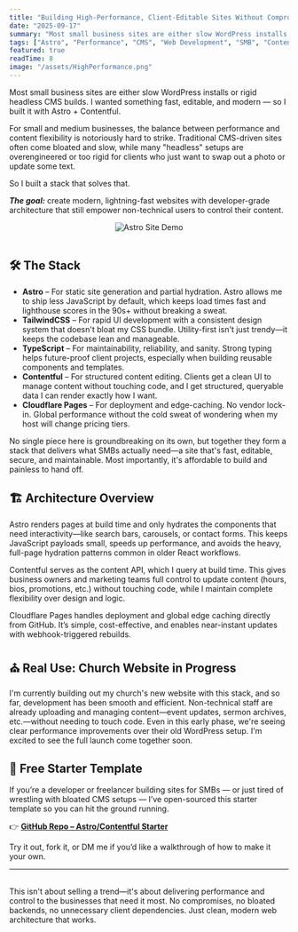 ```yaml
---
title: "Building High-Performance, Client-Editable Sites Without Compromise"
date: "2025-09-17"
summary: "Most small business sites are either slow WordPress installs or rigid headless CMS builds. I wanted something fast, editable, and modern — so I built it with Astro + Contentful."
tags: ["Astro", "Performance", "CMS", "Web Development", "SMB", "Contentful"]
featured: true
readTime: 8
image: "/assets/HighPerformance.png"
---
```


Most small business sites are either slow WordPress installs or rigid headless
CMS builds. I wanted something fast, editable, and modern — so I built it with
Astro + Contentful.

For small and medium businesses, the balance between performance and content flexibility is notoriously hard to strike. Traditional CMS-driven sites often come bloated and slow, while many "headless" setups are overengineered or too rigid for clients who just want to swap out a photo or update some text.

So I built a stack that solves that.

**_The goal:_** create modern, lightning-fast websites with developer-grade architecture that still empower non-technical users to control their content.

<div style="text-align: center;">
  <img
    src="/assets/AstroDemoContent/BlogDemo-Astro.gif"
    alt="Astro Site Demo"
    style="max-width: 100%; height: auto;"
  />
</div>
<br />

## 🛠️ The Stack

- **Astro** – For static site generation and partial hydration. Astro allows me to ship less JavaScript by default, which keeps load times fast and lighthouse scores in the 90s+ without breaking a sweat.
- **TailwindCSS** – For rapid UI development with a consistent design system that doesn't bloat my CSS bundle. Utility-first isn't just trendy—it keeps the codebase lean and manageable.
- **TypeScript** – For maintainability, reliability, and sanity. Strong typing helps future-proof client projects, especially when building reusable components and templates.
- **Contentful** – For structured content editing. Clients get a clean UI to manage content without touching code, and I get structured, queryable data I can render exactly how I want.
- **Cloudflare Pages** – For deployment and edge-caching. No vendor lock-in. Global performance without the cold sweat of wondering when my host will change pricing tiers.

No single piece here is groundbreaking on its own, but together they form a stack that delivers what SMBs actually need—a site that's fast, editable, secure, and maintainable. Most importantly, it's affordable to build and painless to hand off.

## 🏗️ Architecture Overview

Astro renders pages at build time and only hydrates the components that need interactivity—like search bars, carousels, or contact forms. This keeps JavaScript payloads small, speeds up performance, and avoids the heavy, full-page hydration patterns common in older React workflows.

Contentful serves as the content API, which I query at build time. This gives business owners and marketing teams full control to update content (hours, bios, promotions, etc.) without touching code, while I maintain complete flexibility over design and logic.

Cloudflare Pages handles deployment and global edge caching directly from GitHub. It’s simple, cost-effective, and enables near-instant updates with webhook-triggered rebuilds.

## ⛪ Real Use: Church Website in Progress

I'm currently building out my church's new website with this stack, and so far, development has been smooth and efficient. Non-technical staff are already uploading and managing content—event updates, sermon archives, etc.—without needing to touch code. Even in this early phase, we're seeing clear performance improvements over their old WordPress setup. I'm excited to see the full launch come together soon.

## 🎁 Free Starter Template

If you’re a developer or freelancer building sites for SMBs — or just tired of wrestling with bloated CMS setups — I’ve open-sourced this starter template so you can hit the ground running.

👉 **[GitHub Repo – Astro/Contentful Starter](https://github.com/djmartin2019/Astro-Contentful-Starter-Project)**

Try it out, fork it, or DM me if you’d like a walkthrough of how to make it your own.

---

<br />
This isn't about selling a trend—it's about delivering performance and control to
the businesses that need it most. No compromises, no bloated backends, no unnecessary
client dependencies. Just clean, modern web architecture that works.
